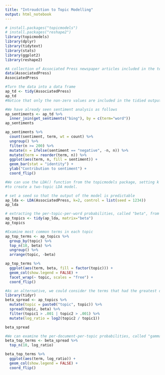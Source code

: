 ```yaml
---
title: "Introudction to Topic Modelling"
output: html_notebook
---
```



```r
# install.packages("topicmodels")
# install.packages("reshape2")
library(topicmodels)
library(dplyr)
library(tidytext)
library(stats)
library(ggplot2)
library(reshape2)
```

```r
#A collection of Associated Press newspaper articles included in the topicmodels package.
data(AssociatedPress)
AssociatedPress
```
```r
#Turn the data into a data frame
ap_td <- tidy(AssociatedPress)
ap_td
#Notice that only the non-zero values are included in the tidied output
```

```r
#We have already seen sentiment analysis as follows
ap_sentiments <- ap_td %>%
  inner_join(get_sentiments("bing"), by = c(term="word"))
ap_sentiments
```

```r
ap_sentiments %>%
  count(sentiment, term, wt = count) %>%
  ungroup() %>%
  filter(n >= 200) %>%
  mutate(n = ifelse(sentiment == "negative", -n, n)) %>%
  mutate(term = reorder(term, n)) %>%
  ggplot(aes(term, n, fill = sentiment)) +
  geom_bar(stat = "identity") +
  ylab("Contribution to sentiment") +
  coord_flip()
```
```r
#We can use the LDA() function from the topicmodels package, setting k = 2, 
#to create a two-topic LDA model.

# set a seed so that the output of the model is predictable
ap_lda <- LDA(AssociatedPress, k=2, control = list(seed = 1234))
ap_lda

```

```r
# extracting the per-topic-per-word probabilities, called "beta", from the model.
ap_topics <- tidy(ap_lda, matrix="beta")
ap_topics
```

```r
#Examine most common terms in each topic
ap_top_terms <- ap_topics %>%
  group_by(topic) %>%
  top_n(10, beta) %>%
  ungroup() %>%
  arrange(topic, -beta)

ap_top_terms %>%
  ggplot(aes(term, beta, fill = factor(topic))) +
  geom_col(show.legend = FALSE) +
  facet_wrap(~ topic, scales = "free") +
  coord_flip() 
```

```r
#As an alternative, we could consider the terms that had the greatest difference in beta between topic 1 and topic 2.
library(tidyr)
beta_spread <- ap_topics %>%
  mutate(topic = paste0("topic", topic)) %>%
  spread(topic, beta) %>%
  filter(topic1 > .001 | topic2 > .001) %>%
  mutate(log_ratio = log2(topic2 / topic1))

beta_spread

```

```r
#We can examine the per-document-per-topic probabilities, called "gamma"
beta_top_terms <- beta_spread %>%
  top_n(10, log_ratio) 

beta_top_terms %>%
  ggplot(aes(term, log_ratio)) +
  geom_col(show.legend = FALSE) +
  coord_flip() 
```
